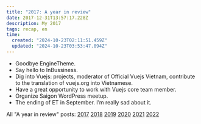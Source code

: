 ```yaml
---
title: "2017: A year in review"
date: 2017-12-31T13:57:17.228Z
description: My 2017
tags: recap, en
time:
  created: "2024-10-23T02:11:51.459Z"
  updated: "2024-10-23T03:53:47.094Z"
---
```


- Goodbye EngineTheme.
- Say hello to InBussiness.
- Dig into Vuejs: projects, moderator of Official Vuejs Vietnam, contribute to the translation of vuejs.org into Vietnamese.
- Have a great opportunity to work with Vuejs core team member.
- Organize Saigon WordPress meetup.
- The ending of ET in September. I’m really sad about it.


All "A year in review" posts: [2017](/notes/2017-year-in-review.html) [2018](/notes/2018-year-in-review.html) [2019](/notes/2019-year-in-review.html) [2020](/notes/2020-year-in-review.html) [2021](/notes/2021-year-in-review.html) [2022](/notes/2022-year-in-review.html) 

